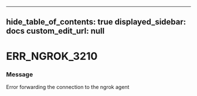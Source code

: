 
---
hide_table_of_contents: true
displayed_sidebar: docs
custom_edit_url: null
---


# ERR_NGROK_3210

### Message
Error forwarding the connection to the ngrok agent


<ErrorDetails error='err_ngrok_3210' />
